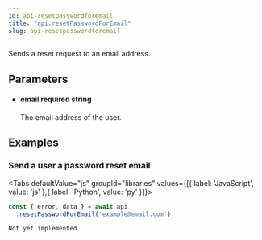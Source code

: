 ```yaml
---
id: api-resetpasswordforemail
title: "api.resetPasswordForEmail"
slug: api-resetpasswordforemail
---
```



Sends a reset request to an email address.



## Parameters


<ul className="method-list-group">
  
<li className="method-list-item">
  <h4 className="method-list-item-label">
    <span className="method-list-item-label-name">
      email
    </span>
    <span className="method-list-item-label-badge required">
      required
    </span>
    <span className="method-list-item-validation">
      string
    </span>
  </h4>
  <div class="method-list-item-description">

The email address of the user.
  
  </div>
  
</li>

</ul>














## Examples

### Send a user a password reset email



<Tabs
  defaultValue="js"
  groupId="libraries"
  values={[{ label: 'JavaScript', value: 'js' },{ label: 'Python', value: 'py' }]}>

<TabItem value="js">

```js
const { error, data } = await api
  .resetPasswordForEmail('example@email.com')
  ```


</TabItem>
<TabItem value="py">


```
Not yet implemented
```


</TabItem>

</Tabs>